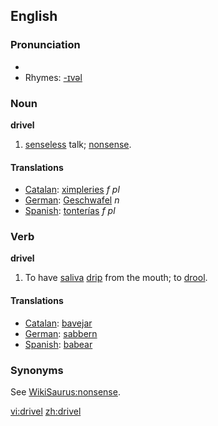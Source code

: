 ==English==

===Pronunciation===
*{{audio|en-us-drivel.ogg|Audio (US)}}
*Rhymes: [[Rhymes:English:-ɪvəl|-ɪvəl]]

===Noun===
'''drivel'''
#[[senseless]] talk; [[nonsense]].

====Translations====
*[[Catalan]]: [[ximpleries]] ''f'' ''pl''
*[[German]]: [[Geschwafel]] ''n''
*[[Spanish]]: [[tonterías]] ''f'' ''pl''

===Verb===
'''drivel'''
#To have [[saliva]] [[drip]] from the mouth; to [[drool]].

====Translations====
*[[Catalan]]: [[bavejar]]
*[[German]]: [[sabbern]]
*[[Spanish]]: [[babear]]

===Synonyms===
See [[WikiSaurus:nonsense]].

[[vi:drivel]]
[[zh:drivel]]
